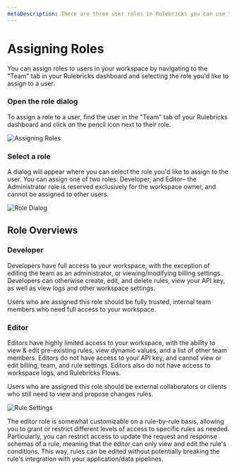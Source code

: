 ```yaml
---
metaDescription: There are three user roles in Rulebricks you can use to enable different levels of access to your workspace– Administrator, Developer, and Editor. Learn more about managing roles in Rulebricks.
---
```


# Assigning Roles

You can assign roles to users in your workspace by navigating to the "Team" tab in your Rulebricks dashboard and selecting the role you'd like to assign to a user.


<Steps>

### Open the role dialog

To assign a role to a user, find the user in the "Team" tab of your Rulebricks dashboard and click on the pencil icon next to their role.

![Assigning Roles](https://d1zic6dm9txw4h.cloudfront.net/rulebricks-docs-assets/static/images/workspace-management/workspace-change-role.png)

### Select a role

A dialog will appear where you can select the role you'd like to assign to the user. You can assign one of two roles: Developer, and Editor– the Administrator role is reserved exclusively for the workspace owner, and cannot be assigned to other users.

![Role Dialog](https://d1zic6dm9txw4h.cloudfront.net/rulebricks-docs-assets/static/images/workspace-management/workspace-role-dialog.png)

</Steps>

## Role Overviews

### Developer

Developers have full access to your workspace, with the exception of editing the team as an administrator, or viewing/modifying billing settings. Developers can otherwise create, edit, and delete rules, view your API key, as well as view logs and other workspace settings.

Users who are assigned this role should be fully trusted, internal team members who need full access to your workspace.

### Editor

Editors have highly limited access to your workspace, with the ability to view & edit pre-existing rules, view dynamic values, and a list of other team members. Editors do not have access to your API key, and cannot view or edit billing, team, and rule settings. Editors also do not have access to workspace logs, and Rulebricks Flows.

Users who are assigned this role should be external collaborators or clients who still need to view and propose changes rules.

![Rule Settings](https://d1zic6dm9txw4h.cloudfront.net/rulebricks-docs-assets/static/images/workspace-management/workspace-rule-settings.png)

The editor role is somewhat customizable on a rule-by-rule basis, allowing you to grant or restrict different levels of access to specific rules as needed. Particularly, you can restrict access to update the request and response schemas of a rule, meaning that the editor can only view and edit the rule's conditions. This way, rules can be edited without potentially breaking the rule's integration with your application/data pipelines.
